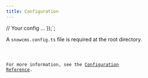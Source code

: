 ```yaml
---
title: Configuration
---
```


  // Your config ...
});`;

A `snowcms.config.ts` file is required at the root directory.

<Code code={code} lang="ts" title="snowcms.config.ts" />

For more information, see the [Configuration Reference](/admin/reference/configuration-reference/).